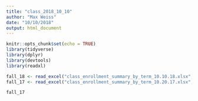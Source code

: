 ```yaml
---
title: "class_2018_10_10"
author: "Max Weiss"
date: "10/10/2018"
output: html_document
---
```


```r
knitr::opts_chunk$set(echo = TRUE)
library(tidyverse)
library(dplyr)
library(devtools)
library(readxl)

```

```r

fall_18 <- read_excel("class_enrollment_summary_by_term_10.10.18.xlsx", skip = 2)
fall_17 <- read_excel("class_enrollment_summary_by_term_10.20.17.xlsx", skip = 2)

```

```r
fall_17
```






